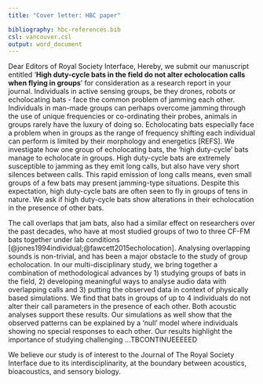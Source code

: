 ```yaml
---
title: "Cover letter: HBC paper"

bibliography: hbc-references.bib
csl: vancouver.csl
output: word_document
---
```



Dear Editors of Royal Society Interface, 
Hereby, we submit our manuscript entitled '**High duty-cycle bats in the field do not alter echolocation calls when flying in groups**' for consideration as a research report in your journal. 
Individuals in active sensing groups, be they drones, robots or echolocating bats - face the common problem of jamming each other. Individuals in man-made groups can perhaps overcome jamming through the use of unique frequencies or co-ordinating their probes, animals in groups rarely have the luxury of doing so. Echolocating bats especially face a problem when in groups as the range of frequency shifting each individual can perform is limited by their morphology and energetics [REFS]. We investigate how one group of echolocating bats, the 'high duty-cycle' bats manage to echolocate in groups. High duty-cycle bats are extremely susceptible to jamming as they emit long calls, but also have very short silences between calls. This rapid emission of long calls means, even small groups of a few bats may present jamming-type situations. Despite this expectation, high duty-cycle bats are often seen to fly in groups of tens in nature. We ask if high duty-cycle  bats show alterations in their echolocation in the presence of other bats. 

The call overlaps that jam bats, also had a similar effect on researchers over the past decades, who have at most studied groups of two to three CF-FM bats together under lab conditions [@jones1994individual;@fawcett2015echolocation]. Analysing overlapping sounds is non-trivial, and has been a major obstacle to the study of group echolocation. In our multi-disciplinary study, we bring together a combination of methodological advances by 1) studying groups of bats in the field, 2) developing meaningful ways to analyse audio data with overlapping calls and 3) putting the observed data in context of physically based simulations. We find that bats in groups of up to 4 individuals do not alter their call parameters in the presence of each other. Both acoustic analyses support  these results. Our simulations as well show that the observed patterns can be explained by a 'null' model where individuals showing no special responses to each other. Our results highlight the importance of studying challenging ...TBCONTINUEEEEED

We believe our study is of interest to the Journal of The Royal Society Interface due to its interdisciplinarity, at the boundary between acoustics, bioacoustics, and sensory biology. 

